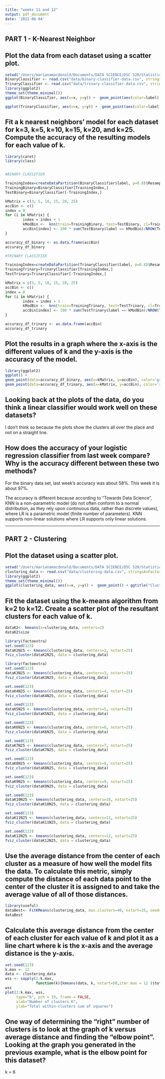 ```yaml
---
title: "weeks 11 and 12"
output: pdf_document
date: '2022-06-04'
---
```


## PART 1 - K-Nearest Neighbor


## Plot the data from each dataset using a scatter plot.

```r
setwd("/Users/marianamacdonald/Documents/DATA SCIENCE/DSC 520/Statistics R/Week 2/dsc520")
BinaryClassifier <- read.csv("data/binary-classifier-data.csv", stringsAsFactors = FALSE)
TrinaryClassifier <- read.csv("data/trinary-classifier-data.csv", stringsAsFactors = FALSE)
library(ggplot2)
theme_set(theme_minimal())
ggplot(BinaryClassifier, aes(x=x, y=y)) +  geom_point(aes(color=label)) + ggtitle("Binary Classified")
```

```r
ggplot(TrinaryClassifier, aes(x=x, y=y)) +  geom_point(aes(color=label)) + ggtitle("Trinary Classified")
```



## Fit a k nearest neighbors’ model for each dataset for k=3, k=5, k=10, k=15, k=20, and k=25. Compute the accuracy of the resulting models for each value of k. 

```r
library(caret)
library(class)


#BINARY CLASSIFIER

TrainingIndex=createDataPartition(BinaryClassifier$label, p=0.8)$Resample1
TrainingBinary=BinaryClassifier[TrainingIndex,] 
TestBinary=BinaryClassifier[-TrainingIndex,]

kMatrix = c(3, 5, 10, 15, 20, 25)
accBin <- c()
index = 0
for (i in kMatrix) { 
        index = index + 1
        kModBin <-  knn(train=TrainingBinary, test=TestBinary, cl=TrainingBinary$label, k=i )
        accBin[index] <- 100 * sum(TestBinary$label == kModBin)/NROW(TestBinary$label)
}

accuracy_df_binary <- as.data.frame(accBin)
accuracy_df_binary

```

```r

#TRINARY CLASSIFIER

TrainingIndex=createDataPartition(TrinaryClassifier$label, p=0.8)$Resample1
TrainingTrinary=TrinaryClassifier[TrainingIndex,] 
TestTrinary=TrinaryClassifier[-TrainingIndex,]

kMatrix = c(3, 5, 10, 15, 20, 25)
accBin <- c()
index = 0
for (i in kMatrix) { 
        index = index + 1
        kModBin <-  knn(train=TrainingTrinary, test=TestTrinary, cl=TrainingTrinary$label, k=i )
        accBin[index] <- 100 * sum(TestTrinary$label == kModBin)/NROW(TestTrinary$label)
}

accuracy_df_trinary <- as.data.frame(accBin)
accuracy_df_trinary
```

## Plot the results in a graph where the x-axis is the different values of k and the y-axis is the accuracy of the model.


```r


library(ggplot2)
ggplot() + 
geom_point(data=accuracy_df_binary, aes(x=kMatrix, y=accBin), color='green') + 
geom_point(data=accuracy_df_trinary, aes(x=kMatrix, y=accBin), color='red')
```


## Looking back at the plots of the data, do you think a linear classifier would work well on these datasets?

I don't think so because the plots show the clusters all over the place and not on a straight line.

## How does the accuracy of your logistic regression classifier from last week compare?  Why is the accuracy different between these two methods?

For the binary data set, last week's accuracy was about 58%. This week it is about 97%.

The accuracy is different because according to "Towards Data Science", KNN is a non-parametric model (do not often conform to a normal distribution, as they rely upon continuous data, rather than discrete values), where LR is a parametric model (finite number of parameters).
KNN supports non-linear solutions where LR supports only linear solutions.

_____________


## PART 2 - Clustering 

## Plot the dataset using a scatter plot.

```r
setwd("/Users/marianamacdonald/Documents/DATA SCIENCE/DSC 520/Statistics R/Week 2/dsc520")
clustering_data <- read.csv("data/clustering-data.csv", stringsAsFactors = FALSE)
library(ggplot2)
theme_set(theme_minimal())
ggplot(clustering_data, aes(x=x, y=y)) +  geom_point() + ggtitle("Clustering data")
```



## Fit the dataset using the k-means algorithm from k=2 to k=12. Create a scatter plot of the resultant clusters for each value of k.

```r
dataK2<- kmeans(x=clustering_data, centers=2)
dataK2$size
```

```r
library(factoextra)
set.seed(123)
dataK2N25 <- kmeans(clustering_data, centers=2, nstart=25)
fviz_cluster(dataK2N25, data = clustering_data)
```

```r
library(factoextra)
set.seed(123)
dataK3N25 <- kmeans(clustering_data, centers=3, nstart=25)
fviz_cluster(dataK3N25, data = clustering_data)
```


```r
set.seed(123)
dataK4N25 <- kmeans(clustering_data, centers=4, nstart=25)
fviz_cluster(dataK4N25, data = clustering_data)
```


```r
set.seed(123)
dataK5N25 <- kmeans(clustering_data, centers=5, nstart=25)
fviz_cluster(dataK5N25, data = clustering_data)
```

```r
set.seed(123)
dataK6N25 <- kmeans(clustering_data, centers=6, nstart=25)
fviz_cluster(dataK6N25, data = clustering_data)
```


```r
set.seed(123)
dataK7N25 <- kmeans(clustering_data, centers=7, nstart=25)
fviz_cluster(dataK7N25, data = clustering_data)
```

```r
set.seed(123)
dataK8N25 <- kmeans(clustering_data, centers=8, nstart=25)
fviz_cluster(dataK8N25, data = clustering_data)
```

```r
set.seed(123)
dataK9N25 <- kmeans(clustering_data, centers=9, nstart=25)
fviz_cluster(dataK9N25, data = clustering_data)
```

```r
set.seed(123)
dataK10N25 <- kmeans(clustering_data, centers=10, nstart=25)
fviz_cluster(dataK10N25, data = clustering_data)
```

```r
set.seed(123)
dataK11N25 <- kmeans(clustering_data, centers=11, nstart=25)
fviz_cluster(dataK11N25, data = clustering_data)
```

```r
set.seed(123)
dataK12N25 <- kmeans(clustering_data, centers=12, nstart=25)
fviz_cluster(dataK12N25, data = clustering_data)
```





## Use the average distance from the center of each cluster as a measure of how well the model fits the data. To calculate this metric, simply compute the distance of each data point to the center of the cluster it is assigned to and take the average value of all of those distances.



```r
library(useful)
dataBest<- FitKMeans(clustering_data, max.clusters=40, nstart=25, seed=123)
dataBest
```



## Calculate this average distance from the center of each cluster for each value of k and plot it as a line chart where k is the x-axis and the average distance is the y-axis.


```r
set.seed(123)
k.max <- 12
data <- clustering_data
wss <- sapply(2:k.max, 
              function(k){kmeans(data, k, nstart=50,iter.max = 12 )$tot.withinss})
wss
plot(2:k.max, wss,
     type="b", pch = 19, frame = FALSE, 
     xlab="Number of clusters K",
     ylab="Total within-clusters sum of squares")

```

## One way of determining the “right” number of clusters is to look at the graph of k versus average distance and finding the “elbow point”. Looking at the graph you generated in the previous example, what is the elbow point for this dataset?

k = 6
